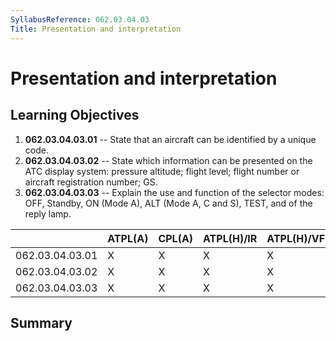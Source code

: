 ```yaml
---
SyllabusReference: 062.03.04.03
Title: Presentation and interpretation
---
```


# Presentation and interpretation

## Learning Objectives

1.  **062.03.04.03.01** -- State that an aircraft can be identified by a unique
    code.
2.  **062.03.04.03.02** -- State which information can be presented on the ATC
    display system: pressure altitude; flight level; flight number or aircraft
    registration number; GS.
3.  **062.03.04.03.03** -- Explain the use and function of the selector modes:
    OFF, Standby, ON (Mode A), ALT (Mode A, C and S), TEST, and of the reply
    lamp.

|                 | ATPL(A) | CPL(A) | ATPL(H)/IR | ATPL(H)/VFR | CPL(H) | IR  | CBIR(A) |
| --------------- | ------- | ------ | ---------- | ----------- | ------ | --- | ------- |
| 062.03.04.03.01 | X       | X      | X          | X           | X      | X   | X       |
| 062.03.04.03.02 | X       | X      | X          | X           | X      | X   | X       |
| 062.03.04.03.03 | X       | X      | X          | X           | X      | X   | X       |

## Summary
